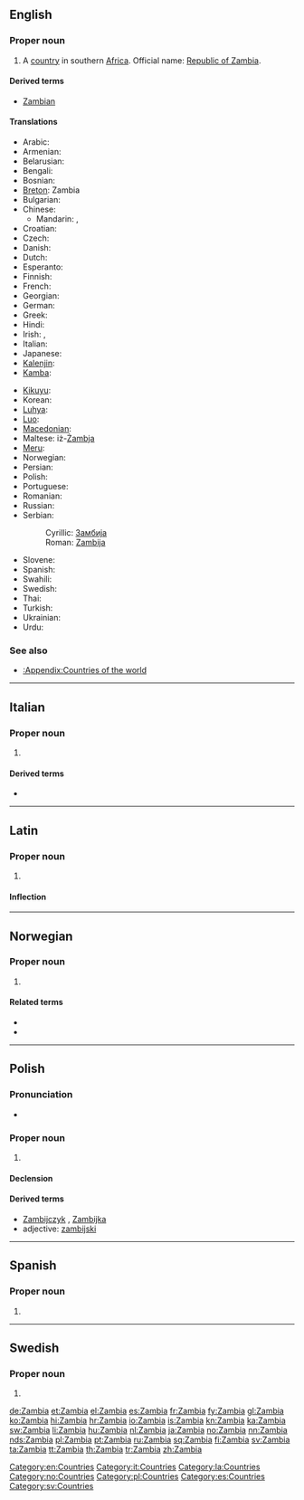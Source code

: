 {{also|Zámbia|Zâmbia}}
==English==

===Proper noun===
{{en-proper noun}}

# A [[country]] in southern [[Africa]]. Official name: [[Republic of Zambia]].

====Derived terms====
* [[Zambian]]

====Translations====
{{trans-top|country in Southern Africa}}
* Arabic: {{t+|ar|زامبيا|f|tr=zámbiya}}
* Armenian: {{t-|hy|Զամբիա|tr=Zambia}}
* Belarusian: {{t-|be|Замбія|f|tr=Zámbija|xs=Belarusian}}
* Bengali: {{t-|bn|জাম্বিয়া}}
* Bosnian: {{t-|bs|Zambija|f}}
* [[Breton]]: Zambia
* Bulgarian: {{t-|bg|Замбия|f|tr=Zámbija}}
* Chinese:
** Mandarin: {{t-|cmn|贊比亞|sc=Hani}}, {{t-|cmn|赞比亚|tr=Zànbǐyà|sc=Hani}}
* Croatian: {{t+|hr|Zambija|f}}
* Czech: {{t-|cs|Zambie|f}}
* Danish: {{t-|da|Zambia}}
* Dutch: {{t+|nl|Zambia}}
* Esperanto: {{t-|eo|Zambio|xs=Esperanto}}
* Finnish: {{t+|fi|Sambia}}
* French: {{t+|fr|Zambie|f}}
* Georgian: {{t|ka|ზამბია|sc=Geor|xs=Georgian}}
* German: {{t+|de|Sambia}}
* Greek: {{t+|el|Ζάμπια|f|tr=Zámbia}}
* Hindi: {{t|hi|ज़ाम्बिया|tr=zāmbiyā|xs=Hindi}}
* Irish: {{t|ga|Saimbia|alt=An tSaimbia|f}}, {{t|ga|Poblacht na Saimbia|f}}
* Italian: {{t-|it|Zambia|m}}
* Japanese: {{t-|ja|ザンビア|tr=Zanbia}}
* [[Kalenjin]]: {{tø|kln|Zambia}}
* [[Kamba]]: {{tø|kam|Zambia}}
{{trans-mid}}
* [[Kikuyu]]: {{tø|ki|Zambia}}
* Korean: {{t+|ko|잠비아|tr=Jambia|sc=Hang}}
* [[Luhya]]: {{tø|luy|Zambia}}
* [[Luo]]: {{tø|luo|Zambia}}
* [[Macedonian]]: {{t|mk|Замбија|f|tr=Zámbija}}
* Maltese: iż-[[Żambja]]
* [[Meru]]: {{tø|mer|Zambia}}
* Norwegian: {{t+|no|Zambia}}
* Persian: {{t-|fa|زامبیا|xs=Persian}}
* Polish: {{t+|pl|Zambia|f}}
* Portuguese: {{t+|pt|Zâmbia|f}}
* Romanian: {{t-|ro|Zambia|f}}
* Russian: {{t+|ru|Замбия|f|tr=Zámbija}}
* Serbian:
*: Cyrillic: [[Замбија]]
*: Roman: [[Zambija]]
* Slovene: {{t+|sl|Zambija|f}}
* Spanish: {{t+|es|Zambia|f}}
* Swahili: {{t+|sw|Zambia|xs=Swahili}}
* Swedish: {{t+|sv|Zambia}}
* Thai: {{t|th|แซมเบีย|tr=saem-bia}}
* Turkish: {{t|tr|Zambiya}}
* Ukrainian: {{t+|uk|Замбія|f|tr=Zámbija|xs=Ukrainian}}
* Urdu: {{t-|ur|زامبیا|tr=zāmbiyā|xs=Urdu}}
{{trans-bottom}}

===See also===
* [[:Appendix:Countries of the world]]

[[Category:en:Countries]]

----

==Italian==
{{wikipedia|lang=it}}

===Proper noun===
{{it-proper noun|g=m}}

# {{l|en|Zambia}}

====Derived terms====
* {{l|it|zambiano}}

[[Category:it:Countries]]

----

==Latin==

===Proper noun===
{{la-proper noun|Zambia|Zambiae|Zambiae|f|first}}

# {{l|en|Zambia}}

====Inflection====
{{la-decl-1st-loc|Zambi}}

[[Category:la:Countries]]

----

==Norwegian==

===Proper noun===
{{no-proper noun}}

# {{l|en|Zambia}}

====Related terms====
* {{l|en|zambier}}
* {{l|en|zambisk}}

[[Category:no:Countries]]

----

==Polish==

===Pronunciation===
* {{IPA|/ˈz̪ambja/|lang=pl}}

===Proper noun===
{{head|pl|proper noun|g=f}}

# {{l|en|Zambia}}

====Declension====
{{pl-decl-noun-sing
|Zambia
|Zambii
|Zambii
|Zambię
|Zambią
|Zambii
|Zambio
}}

====Derived terms====
* [[Zambijczyk]] {{m}}, [[Zambijka]] {{f}}
* adjective: [[zambijski]]

[[Category:pl:Countries]]

----

==Spanish==
{{wikipedia|lang=es}}

===Proper noun===
{{es-proper noun|f}}

# {{l|en|Zambia}}

[[Category:es:Countries]]

----

==Swedish==

===Proper noun===
{{head|sv|proper noun}}

# {{l|en|Zambia}}

[[Category:sv:Countries]]

[[de:Zambia]]
[[et:Zambia]]
[[el:Zambia]]
[[es:Zambia]]
[[fr:Zambia]]
[[fy:Zambia]]
[[gl:Zambia]]
[[ko:Zambia]]
[[hi:Zambia]]
[[hr:Zambia]]
[[io:Zambia]]
[[is:Zambia]]
[[kn:Zambia]]
[[ka:Zambia]]
[[sw:Zambia]]
[[li:Zambia]]
[[hu:Zambia]]
[[nl:Zambia]]
[[ja:Zambia]]
[[no:Zambia]]
[[nn:Zambia]]
[[nds:Zambia]]
[[pl:Zambia]]
[[pt:Zambia]]
[[ru:Zambia]]
[[sq:Zambia]]
[[fi:Zambia]]
[[sv:Zambia]]
[[ta:Zambia]]
[[tt:Zambia]]
[[th:Zambia]]
[[tr:Zambia]]
[[zh:Zambia]]